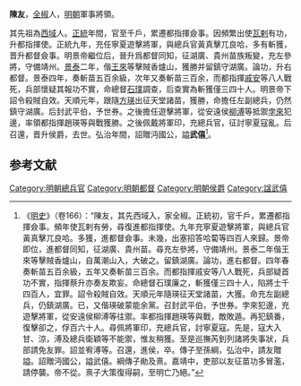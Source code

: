 {{Otheruses|陳友|other=同名或類似名的其它條目描述}}

'''陳友'''，[[全椒|全椒]]人，[[明朝|明朝]]軍事將領。

其先祖為[[西域|西域]]人。[[正统_(年号)|正統]]年間，官至千戶，累遷都指揮僉事。因頻繁出使[[瓦剌|瓦剌]]有功，升都指揮使。正統九年，充任寧夏遊擊將軍，與總兵官黃真擊兀良哈，多有斬獲，晋升都督僉事。明景帝繼位后，晉升爲都督同知，征湖廣、貴州苗族叛變，充左參將，守備靖州。[[景泰_(明朝)|景泰]]二年，偕[[王來|王來]]等擊賊香爐山，獲勝并留鎮守湖廣。論功，升右都督。景泰四年，奏斬苗五百余級，次年又奏斬苗三百余，而都指揮[[戚安|戚安]]等八人戰死，兵部懷疑其報功不實，命總督[[石璞|石璞]]調查，后查實為斬獲僅三四十人。明景帝下詔令殺賊自效。天順元年，跟隨[[方瑛|方瑛]]出征天堂諸苗，獲勝，命擔任左副總兵，仍然鎮守湖廣。后封武平伯，予世券。之後擔任遊擊將軍，從安遠侯[[柳溥|柳溥]]等抵禦[[孛來|孛來]]犯邊，率領都指揮趙瑛等與戰獲勝。之後佩戴將軍印，充總兵官，征討寧夏寇亂。后召還，晋升侯爵，去世。弘治年間，詔贈沔國公，謚'''武僖'''<ref>《[[明史|明史]]》（卷166）：“陳友，其先西域入，家全椒。正統初，官千戶，累遷都指揮僉事。頻年使瓦剌有勞，尋復進都指揮使。九年充寧夏遊擊將軍，與總兵官黃真擊兀良哈。多獲，進都督僉事。未幾，出塞招答哈蔔等四百人來歸。景帝即位，進都督同知，征湖廣、貴州苗。尋充左參將，守備靖州。景泰二年偕王來等擊賊香爐山，自萬潮山入，大破之。留鎮湖廣。論功，進右都督。四年春奏斬苗五百余級，五年又奏斬苗三百余。而都指揮戚安等八人戰死，兵部疑首功不實，指揮蔡升亦奏友欺妄。命總督石璞廉之，斬獲僅三四十人，陷將士千四百人，宜罪。詔令殺賊自效。天順元年隨瑛征天堂諸苗，大獲。命充左副總兵，仍鎮湖廣。已，又偕瑛破蒙能余黨。召封武平伯，予世券。孛來犯邊，充遊擊將軍，從安遠侯柳溥等往禦。率都指揮趙瑛等與戰，敵敗遁。再犯鎮番，復擊卻之，俘百六十人。尋佩將軍印，充總兵官，討寧夏寇。先是，寇大入甘、涼，溥及總兵衛穎等不能禦，惟友稍獲。至是巡撫芮釗列諸將失事狀，兵部請免友罪。詔並宥溥等。召還，進侯，卒。傳子至孫綱，弘治中，請友贈謚。詔贈沔國公，謚武僖。綱傳子勛及熹。嘉靖中，吏部以友征苗功多冒濫，請停襲。帝不從。熹子大策復得嗣，至明亡乃絕。”</ref>。

==参考文献==
{{wikisource|明史/卷166}}
{{Reflist}}

{{明朝人物小作品}}

[[Category:明朝總兵官|Category:明朝總兵官]]
[[Category:明朝都督|Category:明朝都督]]
[[Category:明朝侯爵|Category:明朝侯爵]]
[[Category:諡武僖|Category:諡武僖]]